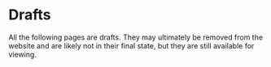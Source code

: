 # Drafts

All the following pages are drafts. They may ultimately be removed from the website and are likely not in their final state, but they are still available for viewing.
